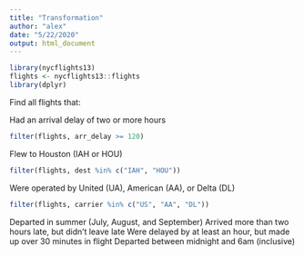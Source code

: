 ```yaml
---
title: "Transformation"
author: "alex"
date: "5/22/2020"
output: html_document
---
```



```r
library(nycflights13)
flights <- nycflights13::flights
library(dplyr)

```

Find all flights that:

Had an arrival delay of two or more hours
```r
filter(flights, arr_delay >= 120)
```

Flew to Houston (IAH or HOU)
```r
filter(flights, dest %in% c("IAH", "HOU"))
```

Were operated by United (UA), American (AA), or Delta (DL)
```r
filter(flights, carrier %in% c("US", "AA", "DL"))
```


Departed in summer (July, August, and September)
Arrived more than two hours late, but didn’t leave late
Were delayed by at least an hour, but made up over 30 minutes in flight
Departed between midnight and 6am (inclusive)